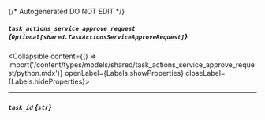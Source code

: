 {/* Autogenerated DO NOT EDIT  */}

##### `task_actions_service_approve_request` *{`Optional[shared.TaskActionsServiceApproveRequest]`}*
<Collapsible content={() => import('/content/types/models/shared/task_actions_service_approve_request/python.mdx')} openLabel={Labels.showProperties} closeLabel={Labels.hideProperties}>
</Collapsible>

---
##### `task_id` *{`str`}*


